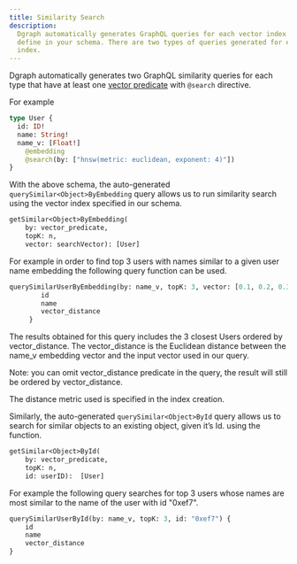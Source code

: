 ```yaml
---
title: Similarity Search
description:
  Dgraph automatically generates GraphQL queries for each vector index that you
  define in your schema. There are two types of queries generated for each
  index.
---
```


Dgraph automatically generates two GraphQL similarity queries for each type that
have at least one [vector predicate](/graphql/schema/types/#vectors) with
`@search` directive.

For example

```graphql
type User {
  id: ID!
  name: String!
  name_v: [Float!]
    @embedding
    @search(by: ["hnsw(metric: euclidean, exponent: 4)"])
}
```

With the above schema, the auto-generated `querySimilar<Object>ByEmbedding`
query allows us to run similarity search using the vector index specified in our
schema.

```graphql
getSimilar<Object>ByEmbedding(
    by: vector_predicate,
    topK: n,
    vector: searchVector): [User]
```

For example in order to find top 3 users with names similar to a given user name
embedding the following query function can be used.

```graphql
querySimilarUserByEmbedding(by: name_v, topK: 3, vector: [0.1, 0.2, 0.3, 0.4, 0.5]) {
        id
        name
        vector_distance
     }
```

The results obtained for this query includes the 3 closest Users ordered by
vector_distance. The vector_distance is the Euclidean distance between the
name_v embedding vector and the input vector used in our query.

Note: you can omit vector_distance predicate in the query, the result will still
be ordered by vector_distance.

The distance metric used is specified in the index creation.

Similarly, the auto-generated `querySimilar<Object>ById` query allows us to
search for similar objects to an existing object, given it’s Id. using the
function.

```graphql
getSimilar<Object>ById(
    by: vector_predicate,
    topK: n,
    id: userID):  [User]
```

For example the following query searches for top 3 users whose names are most
similar to the name of the user with id "0xef7".

```graphql
querySimilarUserById(by: name_v, topK: 3, id: "0xef7") {
    id
    name
    vector_distance
}
```
